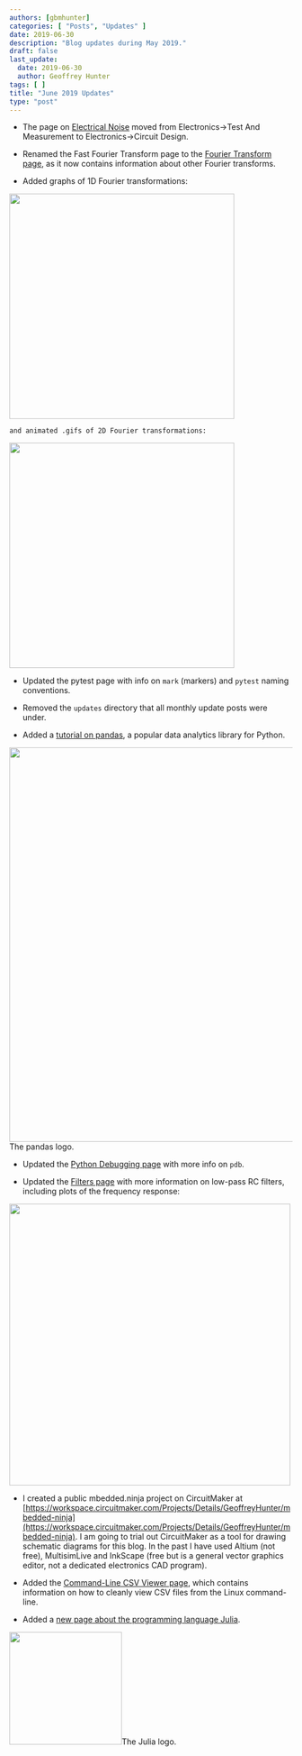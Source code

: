 ```yaml
---
authors: [gbmhunter]
categories: [ "Posts", "Updates" ]
date: 2019-06-30
description: "Blog updates during May 2019."
draft: false
last_update:
  date: 2019-06-30
  author: Geoffrey Hunter
tags: [ ]
title: "June 2019 Updates"
type: "post"
---
```



* The page on [Electrical Noise](/electronics/circuit-design/electrical-noise) moved from Electronics->Test And Measurement to Electronics->Circuit Design.

* Renamed the Fast Fourier Transform page to the [Fourier Transform page](/programming/signal-processing/fourier-transforms), as it now contains information about other Fourier transforms.

* Added graphs of 1D Fourier transformations:


<Image src={_docs_programming_signal_processing_fourier_transforms_1d_fourier_transform} width="400px"></Image>

    and animated .gifs of 2D Fourier transformations:


<Image src={_docs_programming_signal_processing_fourier_transforms_sinusoidal} width="400px"></Image>

* Updated the pytest page with info on `mark` (markers) and `pytest` naming conventions.

* Removed the `updates` directory that all monthly update posts were under.

* Added a [tutorial on pandas](/programming/languages/python/pandas), a popular data analytics library for Python.


<Image src={pandas_logo} width="700px">The pandas logo.</Image>

* Updated the [Python Debugging page](/programming/languages/python/python-debugging) with more info on `pdb`.

* Updated the [Filters page](/electronics/circuit-design/analogue-filters) with more information on low-pass RC filters, including plots of the frequency response:


<Image src={_docs_electronics_circuit_design_analogue_filters__assets_rc_low_pass_filter_frequency_response} width="500px"></Image>

* I created a public mbedded.ninja project on CircuitMaker at [https://workspace.circuitmaker.com/Projects/Details/GeoffreyHunter/mbedded-ninja](https://workspace.circuitmaker.com/Projects/Details/GeoffreyHunter/mbedded-ninja). I am going to trial out CircuitMaker as a tool for drawing schematic diagrams for this blog. In the past I have used Altium (not free), MultisimLive and InkScape (free but is a general vector graphics editor, not a dedicated electronics CAD program).

* Added the [Command-Line CSV Viewer page](/programming/operating-systems/linux/command-line-csv-viewer), which contains information on how to cleanly view CSV files from the Linux command-line.

* Added a [new page about the programming language Julia](/programming/languages/julia).


<Image src={julia_programming_language_logo} width="200px">The Julia logo.</Image>
